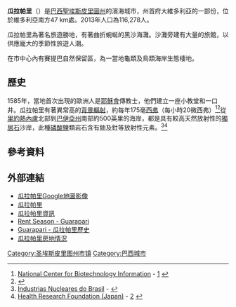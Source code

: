 {{Infobox settlement
|name                   = 瓜拉帕里
|settlement_type        = 市鎮
|official_name          = 瓜拉帕里市
| nickname              = 
| motto                 = 
| image_skyline         = Guarapari skyline.jpg
| image_caption         = 
| image_seal            
| image_flag            = BandeiraGuarapari.jpg
| image_map             = EspiritoSanto Municip Guarapari.svg
|image_map1             = 
|map_caption            = [[聖埃斯皮里圖州|聖埃斯皮里圖州]]內位置
|coordinates_region     = BR
|subdivision_type       = [[國家|國家]]
|subdivision_type1      = [[地區|地區]]
|subdivision_type2      = [[州|州]]
|subdivision_name       = {{flag|Brazil}}
|subdivision_name1      = 東南地區
|subdivision_name2      = [[Image:Bandeira_do_Espírito_Santo.svg|border]] [[聖埃斯皮里圖州|聖埃斯皮里圖州]]
|established_title      = 建城時間
|established_date       = 1679
|leader_title           = [[市長|市長]] |
|leader_name            = 厄里·葛慕斯 ([[民主黨_(巴西)|DEM]])
| area_note             = <ref>[[Brazilian_Institute_of_Geography_and_Statistics|IBGE]] - [http://www.ibge.gov.br/home/geociencias/cartografia/default_territ_area.shtm] {{WebCite|url=https://www.webcitation.org/64i0P2Lb0?url=http://www.ibge.gov.br/home/geociencias/cartografia/default_territ_area.shtm%20 |date=20120115112432 |dateformat=iso }}</ref>
| area_total_km2        = 592.231
| population_note       = <ref>[http://www.ibge.gov.br/home/estatistica/populacao/censo2010/populacao_por_municipio.shtm IBGE 2013 statistics] {{webarchive|url=https://web.archive.org/web/20110714032844/http://www.ibge.gov.br/home/estatistica/populacao/censo2010/populacao_por_municipio.shtm |date=2011-07-14 }}</ref>
| population_as_of = 2013
| population_total = 116,278 
| population_density_km2 = auto
| population_metro = 
| timezone = [[UTC|UTC-3]]
| utc_offset = -3
| timezone_DST = 
| utc_offset_DST = 
|latd= 20|latm= 39|lats= |latNS= S
|longd= 40|longm= 30|longs= 55|longEW= W
| elevation_m    = 15
| elevation_ft   =
| blank_name = '''[[Human_Development_Index|HDI]]''' (2000)
| blank_info = 0.731 – <span style="color:#090">高</span><ref>[http://www.pnud.org.br/atlas/ranking/IDH-M%2091%2000%20Ranking%20decrescente%20(pelos%20dados%20de%202000).htm] {{webarchive|url=https://web.archive.org/web/20091003103229/http://www.pnud.org.br/atlas/ranking/IDH-M%2091%2000%20Ranking%20decrescente%20%28pelos%20dados%20de%202000%29.htm |date=2009-10-03 }} [[UNDP|UNDP]]</ref>
| website = 
| footnotes = 
}}
'''瓜拉帕里'''（{{lang-pt|'''''Guarapari'''''}}）是[[巴西|巴西]][[聖埃斯皮里圖州|聖埃斯皮里圖州]]的濱海城市，州首府大維多利亞的一部份，位於維多利亞南方47 km處。2013年人口為116,278人。

瓜拉帕里為著名旅遊勝地，有著曲折蜿蜒的黑沙海灘。沙灘旁建有大量的旅館，以供應龐大的季節性旅遊人潮。

在市中心內有賽提巴自然保留區，為一當地龜類及鳥類海岸生態棲地。

== 歷史 ==
1585年，當地首次出現的歐洲人是[[耶穌會|耶穌會]]傳教士，他們建立一座小教堂和一口井。瓜拉帕里有著異常高的[[背景輻射|背景輻射]]，約每年175毫[[西弗|西弗]]（每小時20微西弗）<ref>[[National_Center_for_Biotechnology_Information|National Center for Biotechnology Information]] - [http://www.ncbi.nlm.nih.gov/pubmed/7345962] {{Wayback|url=http://www.ncbi.nlm.nih.gov/pubmed/7345962 |date=20180820043754 }}</ref><ref>{{Cite web |url=http://www.taishitsu.or.jp/radiation/guarapari-e.html |title=Health Research Foundation, Japan - |accessdate=2014-07-19 |archive-date=2011-05-15 |archive-url=https://web.archive.org/web/20110515152554/http://www.taishitsu.or.jp/radiation/guarapari-e.html |dead-url=no }}</ref>從[[里約熱內盧|里約熱內盧]]北部到[[巴伊亞州|巴伊亞州]]南部約500英里的海岸，都是具有較高天然放射性的[[獨居石|獨居石]]沙岸，此種[[磷酸鹽|磷酸鹽]]類岩石含有鈾及釷等放射性元素。<ref>[[Industrias_Nucleares_do_Brasil|Industrias Nucleares do Brasil]] - {{cite web |url=http://www.inb.gov.br/eng/WebForms/Imprimir.aspx?campo=252&secao_id=106 |title=存档副本 |accessdate=2012-08-06 |deadurl=yes |archiveurl=https://archive.is/20121127045933/http://www.inb.gov.br/eng/WebForms/Imprimir.aspx?campo=252&secao_id=106 |archivedate=2012-11-27 }}</ref><ref>[[Health_Research_Foundation_(Japan)|Health Research Foundation (Japan)]] - [http://www.taishitsu.or.jp/radiation/guarapari-e.html] {{Wayback|url=http://www.taishitsu.or.jp/radiation/guarapari-e.html |date=20110515152554 }}</ref>

== 參考資料 ==
{{reflist}}

== 外部連結 ==
*[https://web.archive.org/web/20080103221733/http://www.agrogemeos.com.br/guarapari_es.html 瓜拉帕里Google地圖影像]
*[https://web.archive.org/web/20070519022958/http://www.guiacapixaba.net/index.php?option=com_content&task=view&id=17&Itemid=1 瓜拉帕里]
*[https://www.webcitation.org/query?url=http://www.geocities.com/espiritosantoonline/guarapari.html&date=2009-10-25+21:54:47  瓜拉帕里資訊]
*[https://web.archive.org/web/20110602075932/http://www.meginformatica.com.br/classificados/guarapari.php Rent Season - Guarapari]
*[https://web.archive.org/web/20110817134813/http://guarapari.tiosam.org/ Guarapari - 瓜拉帕里歷史]
*[http://www.imoveisguarapari.com 瓜拉帕里房地情況] {{Wayback|url=http://www.imoveisguarapari.com/ |date=20200525140840 }}

{{聖埃斯皮里圖州市鎮}}
[[Category:圣埃斯皮里图州市镇|Category:圣埃斯皮里图州市镇]]
[[Category:巴西城市|Category:巴西城市]]